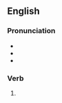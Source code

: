 ==English==

===Pronunciation===
* {{IPA|en|/dæmd/}}
* {{rhymes|en|æmd|s=1}}
* {{homophones|en|damned}}

===Verb===
{{head|en|verb form}}

# {{en-past of|dam}}